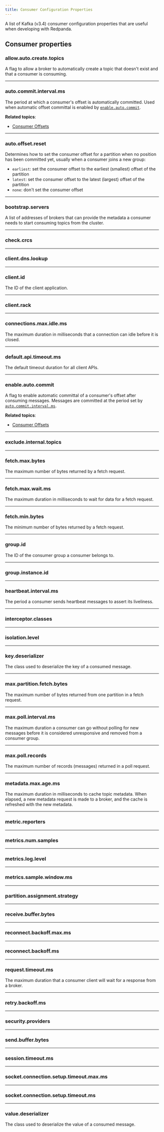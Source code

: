 ```yaml
---
title: Consumer Configuration Properties
---
```


<head>
  <meta name="title" content="Consumer Configuration Properties | Redpanda Docs" />
  <meta
    name="description"
    content="A reference list of Kafka consumer configuration properties."
  />
</head>

A list of Kafka (v3.4) consumer configuration properties that are useful when developing with Redpanda.

## Consumer properties

### allow.auto.create.topics

A flag to allow a broker to automatically create a topic that doesn't exist and that a consumer is consuming.

--- 

### auto.commit.interval.ms

The period at which a consumer's offset is automatically committed. Used when automatic offset committal is enabled by [`enable.auto.commit`](#enableautocommit).

**Related topics**:
- [Consumer Offsets](../consumer-offsets)

--- 

### auto.offset.reset

Determines how to set the consumer offset for a partition when no position has been committed yet, usually when a consumer joins a new group:

- `earliest`: set the consumer offset to the earliest (smallest) offset of the partition
- `latest`: set the consumer offset to the latest (largest) offset of the partition
- `none`: don't set the consumer offset

--- 

### bootstrap.servers

A list of addresses of brokers that can provide the metadata a consumer needs to start consuming topics from the cluster.

--- 

### check.crcs

--- 

### client.dns.lookup

--- 

### client.id

The ID of the client application.

--- 

### client.rack

--- 

### connections.max.idle.ms

The maximum duration in milliseconds that a connection can idle before it is closed.

--- 

### default.api.timeout.ms

The default timeout duration for all client APIs.
 
--- 

### enable.auto.commit

A flag to enable automatic committal of a consumer's offset after consuming messages. Messages are committed at the period set by [`auto.commit.interval.ms`](#autocommitintervalms).

**Related topics**:
- [Consumer Offsets](../consumer-offsets)

--- 

### exclude.internal.topics

--- 

### fetch.max.bytes

The maximum number of bytes returned by a fetch request.

--- 

### fetch.max.wait.ms

The maximum duration in milliseconds to wait for data for a fetch request.

--- 

### fetch.min.bytes

The minimum number of bytes returned by a fetch request.

--- 

### group.id

The ID of the consumer group a consumer belongs to.

--- 

### group.instance.id

--- 

### heartbeat.interval.ms

The period a consumer sends heartbeat messages to assert its liveliness.

--- 

### interceptor.classes

--- 

### isolation.level

--- 

### key.deserializer

The class used to deserialize the key of a consumed message.

--- 

### max.partition.fetch.bytes

The maximum number of bytes returned from one partition in a fetch request. 

--- 

### max.poll.interval.ms

The maximum duration a consumer can go without polling for new messages before it is considered unresponsive and removed from a consumer group. 

--- 

### max.poll.records

The maximum number of records (messages) returned in a poll request.

--- 

### metadata.max.age.ms

The maximum duration in milliseconds to cache topic metadata. When elapsed, a new metadata request is made to a broker, and the cache is refreshed with the new metadata.

--- 

### metric.reporters

--- 

### metrics.num.samples

--- 

### metrics.log.level

--- 

### metrics.sample.window.ms

--- 

### partition.assignment.strategy

--- 

### receive.buffer.bytes

--- 

### reconnect.backoff.max.ms

--- 

### reconnect.backoff.ms

--- 

### request.timeout.ms

The maximum duration that a consumer client will wait for a response from a broker.

--- 

### retry.backoff.ms

--- 

### security.providers

--- 

### send.buffer.bytes

--- 

### session.timeout.ms

--- 

### socket.connection.setup.timeout.max.ms

--- 

### socket.connection.setup.timeout.ms

--- 

### value.deserializer

The class used to deserialize the value of a consumed message.
